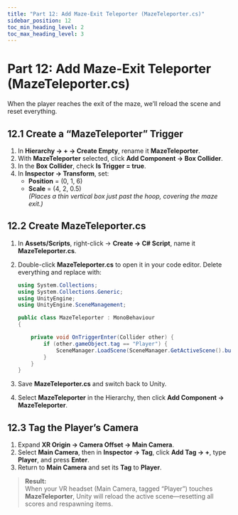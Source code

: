 ```yaml
---
title: "Part 12: Add Maze-Exit Teleporter (MazeTeleporter.cs)"
sidebar_position: 12
toc_min_heading_level: 2
toc_max_heading_level: 3
---
```


# Part 12: Add Maze-Exit Teleporter (MazeTeleporter.cs)

When the player reaches the exit of the maze, we’ll reload the scene and reset everything.

## 12.1 Create a “MazeTeleporter” Trigger

1. In **Hierarchy → + → Create Empty**, rename it **MazeTeleporter**.
2. With **MazeTeleporter** selected, click **Add Component → Box Collider**.
3. In the **Box Collider**, check **Is Trigger = true**.
4. In **Inspector → Transform**, set:
   - **Position** = (0, 1, 6)  
   - **Scale** = (4, 2, 0.5)  
   _(Places a thin vertical box just past the hoop, covering the maze exit.)_

## 12.2 Create MazeTeleporter.cs

1. In **Assets/Scripts**, right-click → **Create → C# Script**, name it **MazeTeleporter.cs**.
2. Double-click **MazeTeleporter.cs** to open it in your code editor. Delete everything and replace with:

    ```csharp
    using System.Collections;
    using System.Collections.Generic;
    using UnityEngine;
    using UnityEngine.SceneManagement;

    public class MazeTeleporter : MonoBehaviour
    {

        private void OnTriggerEnter(Collider other) {
            if (other.gameObject.tag == "Player") {
                SceneManager.LoadScene(SceneManager.GetActiveScene().buildIndex);
            }
        }
    }
    ```

3. Save **MazeTeleporter.cs** and switch back to Unity.
4. Select **MazeTeleporter** in the Hierarchy, then click **Add Component → MazeTeleporter**.

## 12.3 Tag the Player’s Camera

1. Expand **XR Origin → Camera Offset → Main Camera**.
2. Select **Main Camera**, then in **Inspector → Tag**, click **Add Tag → +**, type **Player**, and press **Enter**.
3. Return to **Main Camera** and set its **Tag** to **Player**.

> **Result:**  
> When your VR headset (Main Camera, tagged “Player”) touches **MazeTeleporter**, Unity will reload the active scene—resetting all scores and respawning items.  
